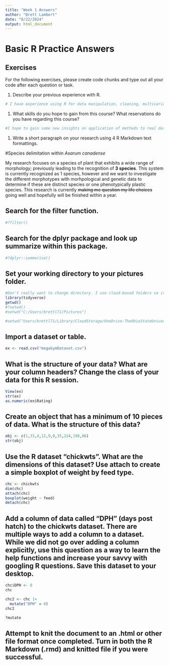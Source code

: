 ```yaml
---
title: "Week 1 Answers"
author: "Brett Lambert"
date: "8/22/2024"
output: html_document
---
```


# Basic R Practice Answers

## Exercises

For the following exercises, please create code chunks and type out all your code after each question or task.

1. Describe your previous experience with R. 
```r
# I have experience using R for data manipulation, cleaning, multivariate analyses like PCA, population genetic analyses, and phylogenetic comparative methods. I have read most of R4DS and also written a script to pull genbank records given a CSV of accession numbers.
```


1. What skills do you hope to gain from this course? What reservations do you have regarding this course? 
```r
#I hope to gain some new insights on application of methods to real data and also hoping to understand more clearly which aspects of R I should focus on to become more marketable to industry careers.
```

1. Write a short paragraph on your research using 4 R Markdown text formattings. 

#Species delimitation within _Asarum canadense_

My research focuses on a species of plant that exhibits a wide range of morphology; previously leading to the recognition of **3 species**. This system is currently recognized as 1 species, however and we want to investigate the different morphotypes with morhpological and genetic data to determine if these are distinct species or one phenotypically plastic species. This research is currently ~~making me question my life choices~~ going well and hopefully will be finished within a year.


## Search for the filter function. 

```r
#?filter()
```



## Search for the dplyr package and look up summarize within this package. 

```r
#?dplyr::summarise()
```



## Set your working directory to your pictures folder. 

```r
#Don't really want to change directory. I use cloud-based folders so it is not straightforawrd.
library(tidyverse)
getwd()
#?setwd()
#setwd("C:/Users/brettl71/Pictures")

#setwd("Users/brettl71/Library/CloudStorage/OneDrive-TheOhioStateUniversity/OSU_Courses_3_22_24/AU_24/Data_Tidying_Seminar/Week_1
```



## Import a dataset or table.

```r
ex <- read.csv("megaGymDataset.csv")
```



## What is the structure of your data? What are your column headers? Change the class of your data for this R session.

```r
View(ex)
str(ex)
as.numeric(ex$Rating)
```



## Create an object that has a minimum of 10 pieces of data. What is the structure of this data? 

```r
obj <- c(1,33,4,12,9,0,35,224,198,86)
str(obj)
```



## Use the R dataset "chickwts". What are the dimensions of this dataset? Use attach to create a simple boxplot of weight by feed type. 

```r
chc <- chickwts
dim(chc)
attach(chc)
boxplot(weight ~ feed)
detach(chc)
```



## Add a column of data called "DPH" (days post hatch) to the chickwts dataset. There are multiple ways to add a column to a dataset. While we did not go over adding a column explicitly, use this question as a way to learn the help functions and increase your savvy with googling R questions. Save this dataset to your desktop. 

```r
chc$DPH <- 0
chc

chc2 <- chc |>
  mutate("DPH" = 0)
chc2

?mutate
```

## Attempt to knit the document to an .html or other file format once completed. Turn in both the R Markdown (.rmd) and knitted file if you were successful. 